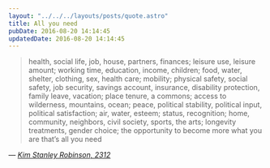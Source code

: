 ```yaml
---
layout: "../../../layouts/posts/quote.astro"
title: All you need
pubDate: 2016-08-20 14:14:45
updatedDate: 2016-08-20 14:14:45
---
```


> health, social life, job, house, partners, finances; leisure use, leisure amount; working time, education, income, children; food, water, shelter, clothing, sex, health care; mobility; physical safety, social safety, job security, savings account, insurance, disability protection, family leave, vacation; place tenure, a commons; access to wilderness, mountains, ocean; peace, political stability, political input, political satisfaction; air, water, esteem; status, recognition; home, community, neighbors, civil society, sports, the arts; longevity treatments, gender choice; the opportunity to become more what you are that’s all you need

— <cite>[Kim Stanley Robinson, _2312_](https://www.goodreads.com/book/show/11830394-2312)</cite>
